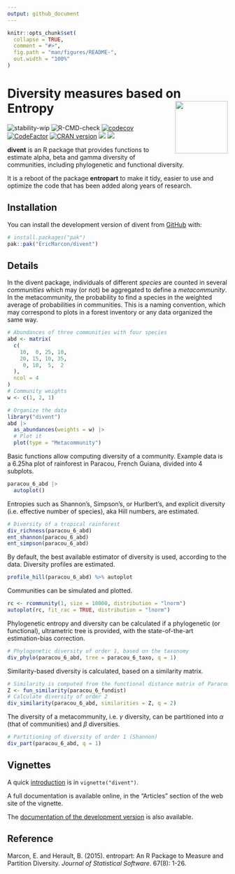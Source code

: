 ```yaml
---
output: github_document
---
```


<!-- README.md is generated from README.Rmd. Please edit that file -->

```r
knitr::opts_chunk$set(
  collapse = TRUE,
  comment = "#>",
  fig.path = "man/figures/README-",
  out.width = "100%"
)
```

# Diversity measures based on Entropy<img src="man/figures/logo.png" align="right" alt="" width="120" />

<!-- badges: start -->
![stability-wip](https://img.shields.io/badge/stability-work_in_progress-lightgrey.svg)
![R-CMD-check](https://github.com/EricMarcon/divent/workflows/R-CMD-check/badge.svg)
[![codecov](https://codecov.io/github/EricMarcon/divent/branch/master/graphs/badge.svg)](https://app.codecov.io/github/EricMarcon/divent)
[![CodeFactor](https://www.codefactor.io/repository/github/ericmarcon/divent/badge/master)](https://www.codefactor.io/repository/github/ericmarcon/divent/overview/master)
[![CRAN version](https://www.r-pkg.org/badges/version/divent)](https://CRAN.r-project.org/package=divent)
[![](https://cranlogs.r-pkg.org/badges/grand-total/divent)](https://CRAN.R-project.org/package=divent)
[![](https://cranlogs.r-pkg.org/badges/divent)](https://CRAN.R-project.org/package=divent)
<!-- badges: end -->

**divent** is an R package that provides functions to estimate alpha, beta and gamma diversity of communities, including phylogenetic and functional diversity.

It is a reboot of the package **entropart** to make it tidy, easier to use and optimize the code that has been added along years of research.

## Installation

You can install the development version of divent from [GitHub](https://github.com/) with:

``` r
# install.packages("pak")
pak::pak("EricMarcon/divent")
```

## Details

In the divent package, individuals of different *species* are counted in several *communities* which may (or not) be aggregated to define a *metacommunity*. 
In the metacommunity, the probability to find a species in the weighted average of probabilities in communities. 
This is a naming convention, which may correspond to plots in a forest inventory or any data organized the same way.

```r
# Abundances of three communities with four species
abd <- matrix(
  c(
    10,  0, 25, 10, 
    20, 15, 10, 35, 
     0, 10,  5,  2
  ),
  ncol = 4
)
# Community weights
w <- c(1, 2, 1)

# Organize the data
library("divent")
abd |>
  as_abundances(weights = w) |>
  # Plot it
  plot(type = "Metacommunity")
```

Basic functions allow computing diversity of a community.
Example data is a 6.25ha plot of rainforest in Paracou, French Guiana, divided into 4 subplots.

```r
paracou_6_abd |>
  autoplot()
```


Entropies such as Shannon's, Simpson's, or Hurlbert's, and explicit diversity (i.e. effective number of species), aka Hill numbers, are estimated.

```r
# Diversity of a tropical rainforest
div_richness(paracou_6_abd)
ent_shannon(paracou_6_abd)
ent_simpson(paracou_6_abd)
```

By default, the best available estimator of diversity is used, according to the data.
Diversity profiles are estimated.

```r
profile_hill(paracou_6_abd) %>% autoplot
```
  
Communities can be simulated and plotted.

```r
rc <- rcommunity(1, size = 10000, distribution = "lnorm")
autoplot(rc, fit_rac = TRUE, distribution = "lnorm")
```
  
Phylogenetic entropy and diversity can be calculated if a phylogenetic (or functional), ultrametric tree is provided, with the state-of-the-art estimation-bias correction. 

```r
# Phylogenetic diversity of order 1, based on the taxonomy
div_phylo(paracou_6_abd, tree = paracou_6_taxo, q = 1)
```

Similarity-based diversity is calculated, based on a similarity matrix.

```r
# Similarity is computed from the functional distance matrix of Paracou species
Z <- fun_similarity(paracou_6_fundist)
# Calculate diversity of order 2
div_similarity(paracou_6_abd, similarities = Z, q = 2)
```


The diversity of a metacommunity, i.e. $\gamma$ diversity, can be partitioned into $\alpha$ (that of communities) and $\beta$ diversities.

```r
# Partitioning of diversity of order 1 (Shannon)
div_part(paracou_6_abd, q = 1)
```

## Vignettes

A quick [introduction](https://ericmarcon.github.io/divent/articles/divent.html) is in `vignette("divent")`.

A full documentation is available online, in the "Articles" section of the web site of the vignette.

The [documentation of the development version](https://EricMarcon.github.io/divent/dev/) is also available.


## Reference

Marcon, E. and Herault, B. (2015). entropart: An R Package to Measure and Partition Diversity.
*Journal of Statistical Software*. 67(8): 1-26.
